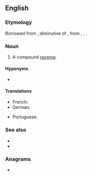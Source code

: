 ==English==
{{wikipedia}}

===Etymology===
Borrowed from {{bor|en|la|pānicula}}, diminutive of {{m|la|pānus||ear of millet, literally 'thread wound on a bobbin'}}, from {{etyl|grc|en}} {{m|grc|πῆνος||web}}, {{m|grc|πηνίον||bobbin}}. {{doublet|en|panocha}}.

===Noun===
{{en-noun}}

# {{lb|en|botany}} A compound [[raceme]].

====Hyponyms====
* {{l|en|tassel}}

====Translations====
{{trans-top|a compound raceme}}
* French: {{t+|fr|panicule|f}}
* German: {{t+|de|Rispe|f}}
{{trans-mid}}
* Portuguese: {{t|pt|panícula|f}}
{{trans-bottom}}

===See also===
* {{l|en|corymb}}
* {{l|en|thyrse}}

===Anagrams===
* {{anagrams|en|a=aceilnp|Calpine|capelin|capline|in place|pelican|pinacle}}